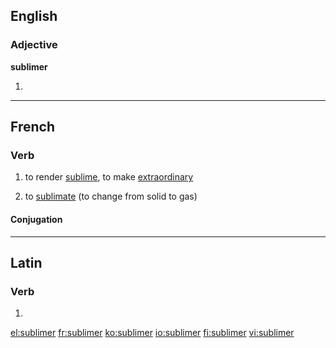 ==English==

===Adjective===
'''sublimer'''

# {{comparative of|sublime}}

----

==French==

===Verb===
{{fr-verb}}
# {{transitive}} to render [[sublime]], to make [[extraordinary]]
# {{chemistry|lang=fr}} to [[sublimate]] (to change from solid to gas)

====Conjugation====
{{fr-conj-er|sublim|avoir}}

----

==Latin==

===Verb===
{{la-verb-form|sublīmer}}

# {{conjugation of|sublimo|sublīmō|1|s|pres|pass|sub|lang=la}}

[[el:sublimer]]
[[fr:sublimer]]
[[ko:sublimer]]
[[io:sublimer]]
[[fi:sublimer]]
[[vi:sublimer]]